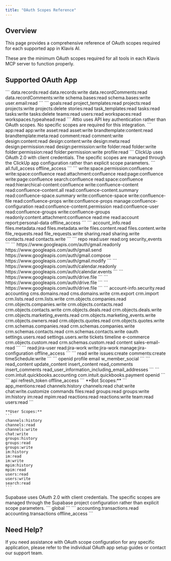 ```yaml
---
title: "OAuth Scopes Reference"
---
```


## Overview

This page provides a comprehensive reference of OAuth scopes required for each supported app in Klavis AI.

<Note>
These are the minimum OAuth scopes required for all tools in each Klavis MCP server to function properly.
</Note>

## Supported OAuth App

<AccordionGroup>
  <Accordion title="Airtable">
    ```
    data.records:read
    data.records:write
    data.recordComments:read
    data.recordComments:write
    schema.bases:read
    schema.bases:write
    user.email:read
    ```
  </Accordion>

  <Accordion title="Asana">
    ```
    goals:read
    project_templates:read
    projects:read
    projects:write
    projects:delete
    stories:read
    task_templates:read
    tasks:read
    tasks:write
    tasks:delete
    teams:read
    users:read
    workspaces:read
    workspaces.typeahead:read
    ```
  </Accordion>

  <Accordion title="Attio">
    <Note>
    Attio uses API key authentication rather than OAuth scopes. No specific scopes are required for this integration.
    </Note>
  </Accordion>

  <Accordion title="Canva">
    ```
    app:read
    app:write
    asset:read
    asset:write
    brandtemplate:content:read
    brandtemplate:meta:read
    comment:read
    comment:write
    design:content:read
    design:content:write
    design:meta:read
    design:permission:read
    design:permission:write
    folder:read
    folder:write
    folder:permission:read
    folder:permission:write
    profile:read
    ```
  </Accordion>

  <Accordion title="ClickUp">
    <Note>
    ClickUp uses OAuth 2.0 with client credentials. The specific scopes are managed through the ClickUp app configuration rather than explicit scope parameters.
    </Note>
  </Accordion>

  <Accordion title="Close">
    ```
    all.full_access
    offline_access
    ```
  </Accordion>

  <Accordion title="Confluence">
    ```
    write:space.permission:confluence
    write:space:confluence
    read:attachment:confluence
    read:page:confluence
    write:page:confluence
    search:confluence
    read:space:confluence
    read:hierarchical-content:confluence
    write:confluence-content
    read:confluence-content.all
    read:confluence-content.summary
    read:confluence-space.summary
    write:confluence-space
    write:confluence-file
    read:confluence-props
    write:confluence-props
    manage:confluence-configuration
    read:confluence-content.permission
    read:confluence-user
    read:confluence-groups
    write:confluence-groups
    readonly:content.attachment:confluence
    read:me
    read:account
    report:personal-data
    offline_access
    ```
  </Accordion>

  <Accordion title="Dropbox">
    ```
    account_info.read
    files.metadata.read
    files.metadata.write
    files.content.read
    files.content.write
    file_requests.read
    file_requests.write
    sharing.read
    sharing.write
    contacts.read
    contacts.write
    ```
  </Accordion>

  <Accordion title="GitHub">
    ```
    repo
    read:user
    read:org
    security_events
    ```
  </Accordion>

  <Accordion title="Gmail">
    ```
    https://www.googleapis.com/auth/gmail.readonly
    https://www.googleapis.com/auth/gmail.send
    https://www.googleapis.com/auth/gmail.compose
    https://www.googleapis.com/auth/gmail.modify
    ```
  </Accordion>

  <Accordion title="Google Calendar">
    ```
    https://www.googleapis.com/auth/calendar.readonly
    https://www.googleapis.com/auth/calendar.events
    ```
  </Accordion>

  <Accordion title="Google Docs">
    ```
    https://www.googleapis.com/auth/drive.file
    ```
  </Accordion>

  <Accordion title="Google Drive">
    ```
    https://www.googleapis.com/auth/drive.file
    ```
  </Accordion>

  <Accordion title="Google Sheets">
    ```
    https://www.googleapis.com/auth/drive.file
    ```
  </Accordion>

  <Accordion title="HubSpot">
    ```
    account-info.security.read
    accounting
    cms.domains.read
    cms.domains.write
    crm.export
    crm.import
    crm.lists.read
    crm.lists.write
    crm.objects.companies.read
    crm.objects.companies.write
    crm.objects.contacts.read
    crm.objects.contacts.write
    crm.objects.deals.read
    crm.objects.deals.write
    crm.objects.marketing_events.read
    crm.objects.marketing_events.write
    crm.objects.owners.read
    crm.objects.quotes.read
    crm.objects.quotes.write
    crm.schemas.companies.read
    crm.schemas.companies.write
    crm.schemas.contacts.read
    crm.schemas.contacts.write
    oauth
    settings.users.read
    settings.users.write
    tickets
    timeline
    e-commerce
    crm.objects.custom.read
    crm.schemas.custom.read
    content
    sales-email-read
    ```
  </Accordion>

  <Accordion title="Jira">
    ```
    read:jira-user
    read:jira-work
    write:jira-work
    manage:jira-configuration
    offline_access
    ```
  </Accordion>

  <Accordion title="Linear">
    ```
    read
    write
    issues:create
    comments:create
    timeSchedule:write
    ```
  </Accordion>

  <Accordion title="LinkedIn">
    ```
    openid
    profile
    email
    w_member_social
    ```
  </Accordion>

  <Accordion title="Notion">
    ```
    read_content
    update_content
    insert_content
    read_comments
    insert_comments
    read_user_information_including_email_addresses
    ```
  </Accordion>

  <Accordion title="QuickBooks">
    ```
    com.intuit.quickbooks.accounting
    com.intuit.quickbooks.payment
    openid
    ```
  </Accordion>

  <Accordion title="Salesforce">
    ```
    api
    refresh_token
    offline_access
    ```
  </Accordion>

  <Accordion title="Slack">
    **Bot Scopes:**
    ```
    app_mentions:read
    channels:history
    channels:read
    chat:write
    chat:write.customize
    commands
    files:read
    groups:read
    groups:write
    im:history
    im:read
    mpim:read
    reactions:read
    reactions:write
    team:read
    users:read
    ```
    
    **User Scopes:**
    ```
    channels:history
    channels:read
    channels:write
    chat:write
    groups:history
    groups:read
    groups:write
    im:history
    im:read
    im:write
    mpim:history
    mpim:read
    users:read
    users:write
    search:read
    ```
  </Accordion>

  <Accordion title="Supabase">
    <Note>
    Supabase uses OAuth 2.0 with client credentials. The specific scopes are managed through the Supabase project configuration rather than explicit scope parameters.
    </Note>
  </Accordion>

  <Accordion title="WordPress">
    ```
    global
    ```
  </Accordion>

  <Accordion title="Xero">
    ```
    accounting.transactions.read
    accounting.transactions
    offline_access
    ```
  </Accordion>
</AccordionGroup>

## Need Help?

<Tip>
If you need assistance with OAuth scope configuration for any specific application, please refer to the individual OAuth app setup guides or contact our support team.
</Tip>